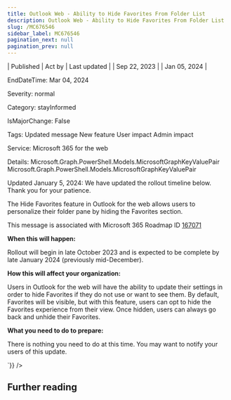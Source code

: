 ```yaml
---
title: Outlook Web - Ability to Hide Favorites From Folder List
description: Outlook Web - Ability to Hide Favorites From Folder List
slug: /MC676546
sidebar_label: MC676546
pagination_next: null
pagination_prev: null
---
```



| Published | Act by | Last updated |
| Sep 22, 2023 |  | Jan 05, 2024 |

EndDateTime: Mar 04, 2024

Severity: normal

Category: stayInformed

IsMajorChange: False

Tags: Updated message New feature User impact Admin impact

Service: Microsoft 365 for the web

Details: Microsoft.Graph.PowerShell.Models.MicrosoftGraphKeyValuePair Microsoft.Graph.PowerShell.Models.MicrosoftGraphKeyValuePair

<div dangerouslySetInnerHTML={{__html:`
<p style="">Updated January 5, 2024: We have updated the rollout timeline below. Thank you for your patience.</p><p style="">The Hide Favorites feature in Outlook for the web allows users to personalize their folder pane by hiding the Favorites section.</p>
<p>This message is associated with Microsoft 365 Roadmap ID <a href="https://www.microsoft.com/microsoft-365/roadmap?filters=&amp;searchterms=167071" target="_blank">167071</a></p><p><b>When this will happen:</b></p>
<p>Rollout will begin in late October 2023 and is expected to be complete by late January 2024 (previously mid-December).</p><p><b>How this will affect your organization:</b><br></p>

<p>Users in Outlook for the web will have the ability to update their settings in order to hide Favorites if they do not use or want to see them. By default, Favorites will be visible, but with this feature, users can opt to hide the Favorites experience from their view. Once hidden, users can always go back and unhide their Favorites.</p><p><b>What you need to do to prepare:</b></p><p>There is nothing you need to do at this time. You may want to notify your users of this update.</p>
`}} />

## Further reading
